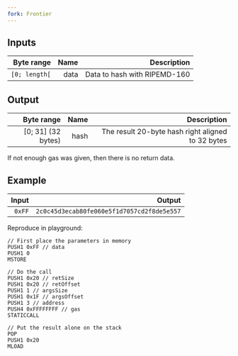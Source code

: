 ```yaml
---
fork: Frontier
---
```


## Inputs

| Byte range | Name | Description |
|-----------:|-----:|------------:|
| `[0; length[` | data | Data to hash with RIPEMD-160 |

## Output

| Byte range | Name | Description |
|-----------:|-----:|------------:|
| [0; 31] (32 bytes) | hash | The result 20-byte hash right aligned to 32 bytes |

 If not enough gas was given, then there is no return data.

## Example

| Input | Output |
|------:|-------:|
| `0xFF` | `2c0c45d3ecab80fe060e5f1d7057cd2f8de5e557` |

Reproduce in playground:

    // First place the parameters in memory
    PUSH1 0xFF // data
    PUSH1 0
    MSTORE

    // Do the call
    PUSH1 0x20 // retSize
    PUSH1 0x20 // retOffset
    PUSH1 1 // argsSize
    PUSH1 0x1F // argsOffset
    PUSH1 3 // address
    PUSH4 0xFFFFFFFF // gas
    STATICCALL

    // Put the result alone on the stack
    POP
    PUSH1 0x20
    MLOAD

